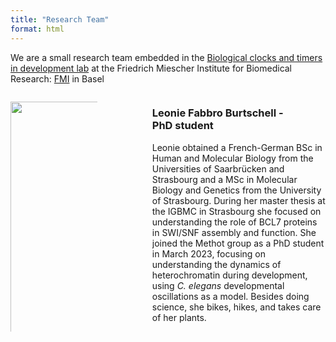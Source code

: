 ```yaml
---
title: "Research Team"
format: html
---
```


We are a small research team embedded in the [Biological clocks and timers in development lab](https://grosshanslab.org/) at the Friedrich Miescher Institute for Biomedical Research: [FMI](https://www.fmi.ch) in Basel

:::: {.columns}
::: {.column width="30%"}
![](images/ProfileLeonie.webp){height="125%"}
:::
::: {.column width="10%"}
<!-- empty column to create gap -->
:::
::: {.column width="60%"}
### Leonie Fabbro Burtschell -<br>PhD student

Leonie obtained a French-German BSc in Human and Molecular Biology from the Universities of Saarbrücken and Strasbourg and a MSc in Molecular Biology and Genetics from the University of Strasbourg. During her master thesis at the IGBMC in Strasbourg she focused on understanding the role of BCL7 proteins in SWI/SNF assembly and function. She joined the Methot group as a PhD student in March 2023, focusing on understanding the dynamics of heterochromatin during development, using *C. elegans* developmental oscillations as a model. Besides doing science, she bikes, hikes, and takes care of her plants.
:::
::::

:::: {.columns}
::: {.column width="30%"}
### 
:::
::: {.column width="10%"}
<!-- empty column to create gap -->
:::
::: {.column width="60%"}
### 


:::
::::